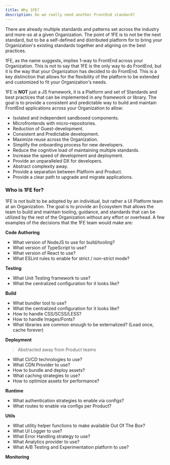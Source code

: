 ```yaml
---
title: Why 1FE?
description: Do we really need another FrontEnd standard?
---
```


There are already multiple standards and patterns set across the industry and more-so at a given Organization. The point of 1FE is to not be the next standard, but to be a self-defined and distributed platform for to bring your Organization's existing standards together and aligning on the best practices.

1FE, as the name suggests, implies 1-way to FrontEnd across your Organization. This is not to say that 1FE is the only way to do FrontEnd, but it is the way that your Organization has decided to do FrontEnd. This is a key distinction that allows for the flexibility of the platform to be extended and customized to fit your Organization's needs.

1FE is **NOT** just a JS framework, it is a Platform and set of Standards and best practices that can be implemented in any framework or library. The goal is to provide a consistent and predictable way to build and maintain FrontEnd applications across your Organization to allow:

- Isolated and independent sandboxed components. 
- Microfrontends with micro-repositories.
- Reduction of Guest-development.
- Consistent and Predictable development.
- Maximize reuse across the Organization.
- Simplify the onboarding process for new developers.
- Reduce the cognitive load of maintaining multiple standards.
- Increase the speed of development and deployment.
- Provide an unparalleled DX for developers.
- Abstract complexity away.
- Provide a separation between Platform and Product.
- Provide a clear path to upgrade and migrate applications.


### Who is 1FE for?

1FE is not built to be adopted by an individual, but rather a UI Platform team at an Organization. The goal is to provide an Ecosystem that allows the team to build and maintain tooling, guidance, and standards that can be utilized by the rest of the Organization without any effort or overhead. A few examples of the decisions that the 1FE team would make are:

**Code Authoring**

- What version of NodeJS to use for build/tooling?
- What version of TypeScript to use?
- What version of React to use?
- What ESLint rules to enable for strict / non-strict mode?

**Testing**

- What Unit Testing framework to use?
- What the centralized configuration for it looks like?


**Build**

- What bundler tool to use?
- What the centralized configuration for it looks like?
- How to handle CSS/SCSS/LESS?
- How to handle Images/Fonts?
- What libraries are common enough to be externalized? (Load once, cache forever)

**Deployment**

> Abstracted away from Product teams

- What CI/CD technologies to use?
- What CDN Provider to use?
- How to bundle and deploy assets?
- What caching strategies to use?
- How to optimize assets for performance?


**Runtime**

- What authentication strategies to enable via configs?
- What routes to enable via configs per Product?


**Utils**

- What utility helper functions to make available Out Of The Box?
- What UI Logger to use?
- What Error Handling strategy to use?
- What Analytics provider to use?
- What A/B Testing and Experimentation platform to use?


**Monitoring**